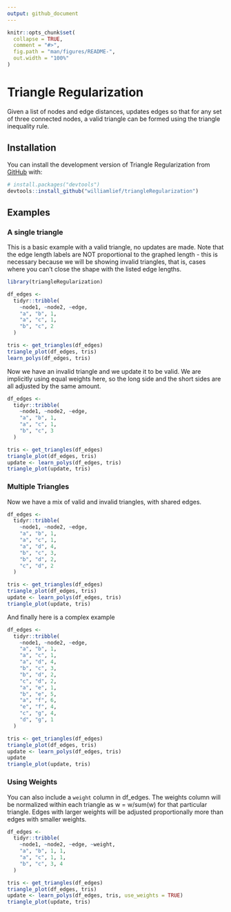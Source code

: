 ```yaml
---
output: github_document
---
```


<!-- README.md is generated from README.Rmd. Please edit that file -->

```r
knitr::opts_chunk$set(
  collapse = TRUE,
  comment = "#>",
  fig.path = "man/figures/README-",
  out.width = "100%"
)
```

# Triangle Regularization 

Given a list of nodes and edge distances, updates edges so that for any set of three connected nodes, a valid triangle can be formed using the triangle inequality rule. 

<!-- badges: start -->
<!-- badges: end -->

## Installation

You can install the development version of Triangle Regularization from [GitHub](https://github.com/) with:

``` r
# install.packages("devtools")
devtools::install_github("williamlief/triangleRegularization")
```

## Examples

### A single triangle
This is a basic example with a valid triangle, no updates are made. Note that the edge length labels are NOT proportional to the graphed length - this is necessary because we will be showing invalid triangles, that is, cases where you can't close the shape with the listed edge lengths. 

```r
library(triangleRegularization)

df_edges <-
  tidyr::tribble(
    ~node1, ~node2, ~edge,
    "a", "b", 1,
    "a", "c", 1,
    "b", "c", 2
  )

tris <- get_triangles(df_edges)
triangle_plot(df_edges, tris)
learn_polys(df_edges, tris)

```

Now we have an invalid triangle and we update it to be valid. We are implicitly using equal weights here, so the long side and the short sides are all adjusted by the same amount.

```r
df_edges <-
  tidyr::tribble(
    ~node1, ~node2, ~edge,
    "a", "b", 1,
    "a", "c", 1,
    "b", "c", 3
  )

tris <- get_triangles(df_edges)
triangle_plot(df_edges, tris)
update <- learn_polys(df_edges, tris)
triangle_plot(update, tris)
```

### Multiple Triangles
Now we have a mix of valid and invalid triangles, with shared edges. 

```r
df_edges <-
  tidyr::tribble(
    ~node1, ~node2, ~edge,
    "a", "b", 1,
    "a", "c", 1,
    "a", "d", 4,
    "b", "c", 3,
    "b", "d", 2,
    "c", "d", 2
  )

tris <- get_triangles(df_edges)
triangle_plot(df_edges, tris)
update <- learn_polys(df_edges, tris)
triangle_plot(update, tris)
```

And finally here is a complex example

```r

df_edges <-
  tidyr::tribble(
    ~node1, ~node2, ~edge,
    "a", "b", 1,
    "a", "c", 1,
    "a", "d", 4,
    "b", "c", 3,
    "b", "d", 2,
    "c", "d", 2,
    "a", "e", 1,
    "b", "e", 5,
    "a", "f", 6,
    "e", "f", 4,
    "c", "g", 4,
    "d", "g", 1
  )

tris <- get_triangles(df_edges)
triangle_plot(df_edges, tris)
update <- learn_polys(df_edges, tris)
update
triangle_plot(update, tris)
```

### Using Weights

You can also include a `weight` column in df_edges. The weights column will be normalized within each triangle as w = w/sum(w) for that particular triangle. Edges with larger weights will be adjusted proportionally more than edges with smaller weights. 

```r
df_edges <-
  tidyr::tribble(
    ~node1, ~node2, ~edge, ~weight,
    "a", "b", 1, 1,
    "a", "c", 1, 1,
    "b", "c", 3, 4
  )

tris <- get_triangles(df_edges)
triangle_plot(df_edges, tris)
update <- learn_polys(df_edges, tris, use_weights = TRUE)
triangle_plot(update, tris)
```
